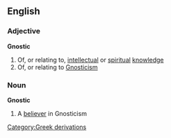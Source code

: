 ==English==
===Adjective===
{{wikipedia}}
'''Gnostic'''
#Of, or relating to, [[intellectual]] or [[spiritual]] [[knowledge]]
#Of, or relating to [[Gnosticism]]

===Noun===
'''Gnostic'''
#A [[believer]] in Gnosticism
[[Category:Greek derivations]]